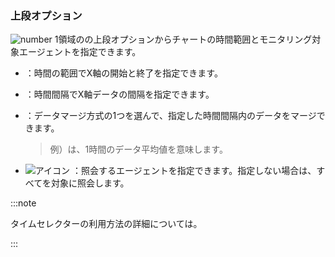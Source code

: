 ### 上段オプション

![number 1](/img/number-01.png)領域の<Cmdname sid="side_counter" className="uitext" />の上段オプションからチャートの時間範囲とモニタリング対象エージェントを指定できます。

- <Cmdname sid="time" className="uitext" />：時間の範囲でX軸の開始と終了を指定できます。

- <Cmdname sid="interval" className="uitext" />：時間間隔でX軸データの間隔を指定できます。

- <Cmdname sid="time_merge" className="uitext" />：データマージ方式の1つを選んで、指定した時間間隔内のデータをマージできます。

  > 例）<Cmdname sid="merge_avg" className="uitext" />は、1時間のデータ平均値を意味します。

- ![アイコン](/img/ic-pageview.svg) <Cmdname sid="agent" className="uitext" />：照会するエージェントを指定できます。指定しない場合は、すべてを対象に照会します。

:::note 

タイムセレクターの利用方法の詳細については。

:::
